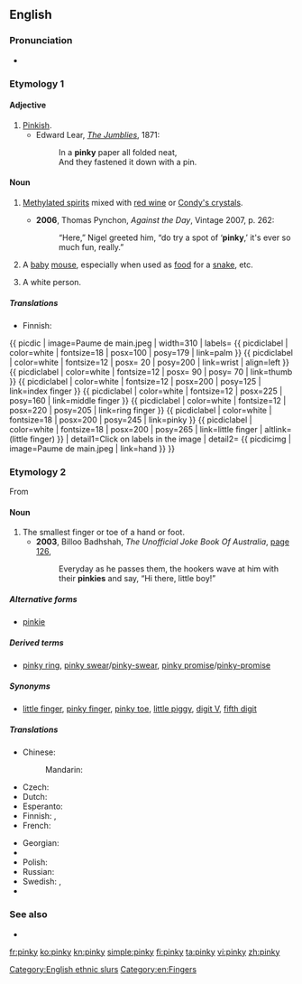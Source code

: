 {{wikipedia}}
==English==

===Pronunciation===
* {{IPA|/ˈpɪŋki/}}

===Etymology 1===
{{suffix|pink|y}}

====Adjective====
{{en-adj|pinki|er}}

# [[pinkish|Pinkish]].
#* Edward Lear, ''[[s:The Jumblies|The Jumblies]]'', 1871:
#*: In a '''pinky''' paper all folded neat,
#*: And they fastened it down with a pin.

====Noun====
{{en-noun|pinkies}}

# {{uncountable|historical|slang|Australia}} [[methylated spirits|Methylated spirits]] mixed with [[red wine]] or [[Condy's crystals]].
#* '''2006''', Thomas Pynchon, ''Against the Day'', Vintage 2007, p. 262:
#*: “Here,” Nigel greeted him, “do try a spot of ‘'''pinky''',’ it's ever so much fun, really.”
# A [[baby]] [[mouse]], especially when used as [[food]] for a [[snake]], etc.
# {{offensive|slang|ethnic slur}} A white person.

=====Translations=====
{{trans-top|methylated spirits (slang)}}
{{trans-mid}}
{{trans-bottom}}

{{trans-top|baby mouse}}
* Finnish: {{t-|fi|pinkki}}
{{trans-mid}}
{{trans-bottom}}
{{ picdic
| image=Paume de main.jpeg
| width=310
| labels=
{{ picdiclabel | color=white | fontsize=18 | posx=100 | posy=179 | link=palm }}
{{ picdiclabel | color=white | fontsize=12 | posx= 20 | posy=200 | link=wrist | align=left }}
{{ picdiclabel | color=white | fontsize=12 | posx= 90 | posy= 70 | link=thumb }}
{{ picdiclabel | color=white | fontsize=12 | posx=200 | posy=125 | link=index finger }}
{{ picdiclabel | color=white | fontsize=12 | posx=225 | posy=160 | link=middle finger }}
{{ picdiclabel | color=white | fontsize=12 | posx=220 | posy=205 | link=ring finger }}
{{ picdiclabel | color=white | fontsize=18 | posx=200 | posy=245 | link=pinky }}
{{ picdiclabel | color=white | fontsize=18 | posx=200 | posy=265 | link=little finger | altlink=(little finger) }}
| detail1=Click on labels in the image
| detail2=
{{ picdicimg | image=Paume de main.jpeg | link=hand }}
}}

===Etymology 2===
From {{etyl|nl|en}} {{term|pinkje|lang=nl}}

====Noun====
{{en-noun|pinkies}}

# The smallest finger or toe of a hand or foot.
#* '''2003''', Billoo Badhshah, ''The Unofficial Joke Book Of Australia'', [http://books.google.com.au/books?id=r-8JhrUXfLcC&pg=PA126&dq=%22pinky%22|%22pinkies%22+australia+-intitle:%22%22+-inauthor:%22%22&hl=en&sa=X&ei=9lvZT_agAqHKmAWnqZCfAw&redir_esc=y#v=onepage&q&f=false page 126],
#*: Everyday as he passes them, the hookers wave at him with their '''pinkies''' and say, “Hi there, little boy!”

=====Alternative forms=====
* [[pinkie]]

=====Derived terms=====
* [[pinky ring]], [[pinky swear]]/[[pinky-swear]], [[pinky promise]]/[[pinky-promise]]

=====Synonyms=====
* {{sense|smallest finger or toe}} [[little finger]], [[pinky finger]], [[pinky toe]], [[little piggy]], [[digit V]], [[fifth digit]]

=====Translations=====
{{trans-top|smallest finger/toe}}
* Chinese:
*: Mandarin: {{t-|cmn|小指|tr=xiǎozhǐ|sc=Hani}}
* Czech: {{t|cs|malíček|m}}
* Dutch: {{t+|nl|pink|m}}
* Esperanto: {{t|eo|etfingro}}
* Finnish: {{t+|fi|pikkusormi}},  {{t+|fi|pikkuvarvas}}
* French: {{t+|fr|auriculaire|m}}
{{trans-mid}}
* Georgian: {{t|ka|ნეკი|tr=neki|sc=Geor|xs=Georgian}}
* {{trreq|mk}}
* Polish: {{t|pl|mały palec}}
* Russian: {{t|ru|мизинец|m|tr=mizínec|sc=Cyrl}}
* Swedish: {{t|sv|lillfinger|n|c}}, {{t|sv|lilltå|c}}
* {{trreq|ta}}
{{trans-bottom}}

===See also===
* {{pedia}}

[[Category:English ethnic slurs]]
[[Category:en:Fingers]]

[[fr:pinky]]
[[ko:pinky]]
[[kn:pinky]]
[[simple:pinky]]
[[fi:pinky]]
[[ta:pinky]]
[[vi:pinky]]
[[zh:pinky]]